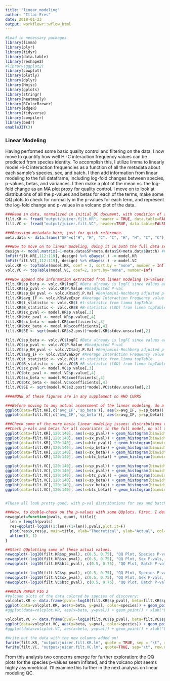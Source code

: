 ```yaml
---
title: "linear_modeling"
author: "Ittai Eres"
date: 2018-01-23
output: workflowr::wflow_html
---
```






```r
#Load in necessary packages
library(limma)
library(plyr)
library(tidyr)
library(data.table)
library(reshape2)
#library(ggplot2)
library(cowplot)
library(plotly)
library(dplyr)
library(Hmisc)
library(gplots)
library(stringr)
library(heatmaply)
library(RColorBrewer)
library(edgeR)
library(tidyverse)
library(compiler)
library(bedr)
enableJIT(3)
```

### Linear Modeling
Having performed some basic quality control and filtering on the data, I now move to quantify how well Hi-C interaction frequency values can be predicted from species identity. To accomplish this, I utilize limma to linearly model Hi-C interaction frequencies as a function of all the metadata about each sample's species, sex, and batch. I then add information from linear modeling to the full dataframe, including log-fold changes between species, p-values, betas, and variances. I then make a plot of the mean vs. the log-fold change as an MA plot proxy for quality control. I move on to look at distributions of all the p-values and betas for each of the terms, make some QQ plots to check for normality in the p-values for each term, and represent the log-fold change and p-values in a volcano plot of the data.
```r
###Read in data, normalized in initial_QC document, with condition of at least 2 individuals for discovery.
filt.KR <- fread("output/juicer.filt.KR", header = TRUE, data.table=FALSE, stringsAsFactors = FALSE, showProgress = FALSE)
filt.VC <- fread("output/juicer.filt.VC", header=TRUE, data.table=FALSE, stringsAsFactors=FALSE, showProgress = FALSE)

###Reassign metadata here, just for quick reference.
meta.data <- data.frame("SP"=c("H", "H", "C", "C", "H", "H", "C", "C"), "SX"=c("F", "M", "M", "F", "M", "F", "M", "F"), "Batch"=c(1, 1, 1, 1, 2, 2, 2, 2))

###Now to move on to linear modeling, doing it in both the full data set and the | 4 individuals condition. I utilize limma to make this quick, parllelizable, and simple. First make the model, then do the actual fitting, and finally do multiple testing adjustment with topTable.
design <- model.matrix(~1+meta.data$SP+meta.data$SX+meta.data$Batch) #Parameterize the linear model, with an intercept, and fixed effect terms for species, sex, and library prep batch. If you prefer to think in contrasts, my contrast is humans minus chimps. I prefer to think of one species as the baseline in the linear model, and in this case that's chimps (so chimps get a 0 for species, and humans get a 1).
lmFit(filt.KR[,112:119], design) %>% eBayes(.) -> model.KR
lmFit(filt.VC[,112:119], design) %>% eBayes(.) -> model.VC
volc.KR <- topTable(model.KR, coef = 2, sort.by = "none", number = Inf)
volc.VC <- topTable(model.VC, coef=2, sort.by="none", number=Inf)

###Now append the information extracted from linear modeling (p-values and betas for species, sex, and batch) to the 2 data frames:
filt.KR$sp_beta <- volc.KR$logFC #Beta already is logFC since values are log2(obs/exp) Hi-C reads.
filt.KR$sp_pval <- volc.KR$P.Value #Unadjusted P-val
filt.KR$sp_BH_pval <- volc.KR$adj.P.Val #Benjamini-Hochberg adjusted p-values
filt.KR$avg_IF <- volc.KR$AveExpr #Average Interaction Frequency value across all individuals. Useful later for a variety of plots.
filt.KR$t_statistic <- volc.KR$t #t-statistic from limma topTable
filt.KR$B_statistic <- volc.KR$B #B-statistic (LOD) from limma topTable
filt.KR$sx_pval <- model.KR$p.value[,3]
filt.KR$btc_pval <- model.KR$p.value[,4]
filt.KR$sx_beta <- model.KR$coefficients[,3]
filt.KR$btc_beta <- model.KR$coefficients[,4]
filt.KR$SE <- sqrt(model.KR$s2.post)*model.KR$stdev.unscaled[,2]

filt.VC$sp_beta <- volc.VC$logFC #Beta already is logFC since values are log2(obs/exp) Hi-C reads.
filt.VC$sp_pval <- volc.VC$P.Value #Unadjusted P-val
filt.VC$sp_BH_pval <- volc.VC$adj.P.Val #Benjamini-Hochberg adjusted p-values
filt.VC$avg_IF <- volc.VC$AveExpr #Average Interaction Frequency value across all individuals. Useful later for a variety of plots.
filt.VC$t_statistic <- volc.VC$t #t-statistic from limma topTable
filt.VC$B_statistic <- volc.VC$B #B-statistic (LOD) from limma topTable
filt.VC$sx_pval <- model.VC$p.value[,3]
filt.VC$btc_pval <- model.VC$p.value[,4]
filt.VC$sx_beta <- model.VC$coefficients[,3]
filt.VC$btc_beta <- model.VC$coefficients[,4]
filt.VC$SE <- sqrt(model.VC$s2.post)*model.VC$stdev.unscaled[,2]

####NONE of these figures are in any supplement so WHO CURRS

###Before moving to any actual assessment of the linear modeling, do a QC check by producing MA plots for both the full set and | 2 individuals. The MA plot here is the mean of Hi-C contact frequencies (avg_IF) on the x-axis, and the logFC (species beta, in this case) on the y-axis. What we are generally looking for is a fairly uniform cloud around 0 stretching across the x-axis.
ggplot(data=filt.KR[,c('avg_IF','sp_beta')], aes(x=avg_IF, y=sp_beta)) + geom_point() + xlab("Means of Hi-C Contact Frequencies") + ylab("Species Beta (log ratio H/C)") + ggtitle("MA Plot, KR Data") + coord_cartesian(xlim=c(-5, 500), ylim=c(-50, 50))
ggplot(data=filt.VC[,c('avg_IF','sp_beta')], aes(x=avg_IF, y=sp_beta)) + geom_point() + xlab("Means of Hi-C Contact Frequencies") + ylab("Species Beta (log ratio H/C)") + ggtitle("MA Plot, VC Data") + coord_cartesian(xlim=c(-5, 500), ylim=c(-50, 50))

###Check some of the more basic linear modeling issues: distributions of betas, p-vals, QQplot, volcano plot, etc.
##Check p-vals and betas for all covariates in the full model, on all the data.
ggplot(data=filt.KR[,120:140], aes(x=sp_pval)) + geom_histogram(binwidth=0.01) + ggtitle("P-vals for Species, KR") + xlab("P-value") + coord_cartesian(ylim=c(0, 1000))
ggplot(data=filt.KR[,120:140], aes(x=sx_pval)) + geom_histogram(binwidth=0.01) + ggtitle("P-vals for Sex, KR") + xlab("P-value") + coord_cartesian(ylim=c(0, 1000))
ggplot(data=filt.KR[,120:140], aes(x=btc_pval)) + geom_histogram(binwidth=0.01) + ggtitle("P-vals for Batch, KR") + xlab("P-value") + coord_cartesian(ylim=c(0, 1000))
ggplot(data=filt.KR[,120:140], aes(x=sp_beta)) + geom_histogram(binwidth=0.01) + ggtitle("Betas for Species, KR") + xlab("Beta")  + coord_cartesian(xlim=c(-4.5, 4.5), ylim=c(0, 200))
ggplot(data=filt.KR[,120:140], aes(x=sx_beta)) + geom_histogram(binwidth=0.01) + ggtitle("Betas for Sex, KR") + xlab("Beta")  + coord_cartesian(xlim=c(-4.5, 4.5), ylim=c(0, 200))
ggplot(data=filt.KR[,120:140], aes(x=btc_beta)) + geom_histogram(binwidth=0.01) + ggtitle("Betas for Batch, KR") + xlab("Beta")  + coord_cartesian(xlim=c(-4.5, 4.5), ylim=c(0, 200))

ggplot(data=filt.VC[,120:140], aes(x=sp_pval)) + geom_histogram(binwidth=0.01) + ggtitle("P-vals for Species, VC") + xlab("P-value") + coord_cartesian(ylim=c(0, 1500))
ggplot(data=filt.VC[,120:140], aes(x=sx_pval)) + geom_histogram(binwidth=0.01) + ggtitle("P-vals for Sex, VC") + xlab("P-value") + coord_cartesian(ylim=c(0, 1500))
ggplot(data=filt.VC[,120:140], aes(x=btc_pval)) + geom_histogram(binwidth=0.01) + ggtitle("P-vals for Batch, VC") + xlab("P-value") + coord_cartesian(ylim=c(0, 1500))
ggplot(data=filt.VC[,120:140], aes(x=sp_beta)) + geom_histogram(binwidth=0.01) + ggtitle("Betas for Species, VC") + xlab("Beta")  + coord_cartesian(xlim=c(-4.5, 4.5), ylim=c(0, 210))
ggplot(data=filt.VC[,120:140], aes(x=sx_beta)) + geom_histogram(binwidth=0.01) + ggtitle("Betas for Sex, VC") + xlab("Beta")  + coord_cartesian(xlim=c(-4.5, 4.5), ylim=c(0, 210))
ggplot(data=filt.VC[,120:140], aes(x=btc_beta)) + geom_histogram(binwidth=0.01) + ggtitle("Betas for Batch, VC") + xlab("Beta")  + coord_cartesian(xlim=c(-4.5, 4.5), ylim=c(0, 210))


#These all look pretty good, with p-val distributions for sex and batch being fairly uniform, and betas all around being fairly normally distributed. We see distinct enrichment for significant p-values for the species term, which is what we were hoping for! Also of note is the fact that the beta distribution for species looks wider than those for batch and sex, reassuring us that species is a driving factor in differential Hi-C contacts.

###Now, to double-check on the p-values with some QQplots. First, I define a function for creating a qqplot easily and coloring elements of the distribution in order to understand where most of the density on the plot is:
newqqplot=function(pvals, quant, title){  
  len = length(pvals)
  res=qqplot(-log10((1:len)/(1+len)),pvals,plot.it=F)
  plot(res$x,res$y, main=title, xlab="Theoretical", ylab="Actual", col=ifelse(res$y>as.numeric(quantile(res$y, quant[1])), ifelse(res$y>as.numeric(quantile(res$y, quant[2])), "red", "blue"), "black"))
  abline(0, 1)
}

##Start QQplotting some of these actual values.
newqqplot(-log10(filt.KR$sp_pval), c(0.5, 0.75), "QQ Plot, Species P-vals, KR Data")
newqqplot(-log10(filt.KR$sx_pval), c(0.5, 0.75), "QQ Plot, Sex P-vals, KR Data")
newqqplot(-log10(filt.KR$btc_pval), c(0.5, 0.75), "QQ Plot, Batch P-vals, KR Data")

newqqplot(-log10(filt.VC$sp_pval), c(0.5, 0.75), "QQ Plot, Species P-vals, VC Data")
newqqplot(-log10(filt.VC$sx_pval), c(0.5, 0.75), "QQ Plot, Sex P-vals, VC Data")
newqqplot(-log10(filt.VC$btc_pval), c(0.5, 0.75), "QQ Plot, Batch P-vals, VC Data")

###MAIN PAPER FIG 2
#Volcano plots of the data colored by species of discovery:
volcplot.KR <- data.frame(pval=-log10(filt.KR$sp_pval), beta=filt.KR$sp_beta, species=filt.KR$disc_species)
ggplot(data=volcplot.KR, aes(x=beta, y=pval, color=species)) + geom_point() + xlab("Log2 Fold Change in KR Contact Frequency") + ylab("P-values") + ggtitle("KR Contact Frequency Differences Colored by Species of Discovery") + coord_cartesian(xlim=c(-6, 6))
#ggplot(data=volcplot.KR, aes(x=beta, y=pval)) + geom_point() + xlab("Log2 Fold Change in Contact Frequency") + ylab("-log10 BH-corrected p-values") + ggtitle("Contact Frequency Differences, KR") + coord_cartesian(xlim=c(-6, 6))

volcplot.VC <- data.frame(pval=-log10(filt.VC$sp_pval), beta=filt.VC$sp_beta, species=filt.VC$disc_species)
ggplot(data=volcplot.VC, aes(x=beta, y=pval, color=species)) + geom_point() + xlab("Log2 Fold Change in VC Contact Frequency") + ylab("P-values") + ggtitle("VC Contact Frequency Differences Colored by Species of Discovery") + coord_cartesian(xlim=c(-6, 6))
#ggplot(data=volcplot.VC, aes(x=beta, y=pval)) + geom_point() + xlab("Log2 Fold Change in Contact Frequency") + ylab("-log10 BH-corrected p-values") + ggtitle("Contact Frequency Differences, VC") + coord_cartesian(xlim=c(-6, 6))

#Write out the data with the new columns added on!
fwrite(filt.KR, "output/juicer.filt.KR.lm", quote = TRUE, sep = "\t", row.names = FALSE, col.names = TRUE, na="NA", showProgress = FALSE)
fwrite(filt.VC, "output/juicer.filt.VC.lm", quote=TRUE, sep="\t", row.names=FALSE, col.names=TRUE, na="NA", showProgress=FALSE)
```
From this analysis two concerns emerge for further exploration: the QQ plots for the species p-values seem inflated, and the volcano plot seems highly asymmetrical. I'll examine this further in the next analysis on linear modeling QC.

